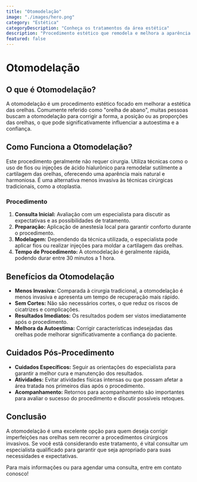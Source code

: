 ```yaml
---
title: "Otomodelação"
image: "./images/hero.png"
category: "Estética"
categoryDescription: "Conheça os tratamentos da área estética"
description: "Procedimento estético que remodela e melhora a aparência das orelhas sem cirurgia."
featured: false
---
```

# Otomodelação

## O que é Otomodelação?

A otomodelação é um procedimento estético focado em melhorar a estética das orelhas. Comumente referido como "orelha de abano", muitas pessoas buscam a otomodelação para corrigir a forma, a posição ou as proporções das orelhas, o que pode significativamente influenciar a autoestima e a confiança.

## Como Funciona a Otomodelação?

Este procedimento geralmente não requer cirurgia. Utiliza técnicas como o uso de fios ou injeções de ácido hialurônico para remodelar sutilmente a cartilagem das orelhas, oferecendo uma aparência mais natural e harmoniosa. É uma alternativa menos invasiva às técnicas cirúrgicas tradicionais, como a otoplastia.

### Procedimento

1. **Consulta Inicial:** Avaliação com um especialista para discutir as expectativas e as possibilidades de tratamento.
2. **Preparação:** Aplicação de anestesia local para garantir conforto durante o procedimento.
3. **Modelagem:** Dependendo da técnica utilizada, o especialista pode aplicar fios ou realizar injeções para moldar a cartilagem das orelhas.
4. **Tempo de Procedimento:** A otomodelação é geralmente rápida, podendo durar entre 30 minutos a 1 hora.

## Benefícios da Otomodelação

- **Menos Invasiva:** Comparada à cirurgia tradicional, a otomodelação é menos invasiva e apresenta um tempo de recuperação mais rápido.
- **Sem Cortes:** Não são necessários cortes, o que reduz os riscos de cicatrizes e complicações.
- **Resultados Imediatos:** Os resultados podem ser vistos imediatamente após o procedimento.
- **Melhora da Autoestima:** Corrigir características indesejadas das orelhas pode melhorar significativamente a confiança do paciente.

## Cuidados Pós-Procedimento

- **Cuidados Específicos:** Seguir as orientações do especialista para garantir a melhor cura e manutenção dos resultados.
- **Atividades:** Evitar atividades físicas intensas ou que possam afetar a área tratada nos primeiros dias após o procedimento.
- **Acompanhamento:** Retornos para acompanhamento são importantes para avaliar o sucesso do procedimento e discutir possíveis retoques.

## Conclusão

A otomodelação é uma excelente opção para quem deseja corrigir imperfeições nas orelhas sem recorrer a procedimentos cirúrgicos invasivos. Se você está considerando este tratamento, é vital consultar um especialista qualificado para garantir que seja apropriado para suas necessidades e expectativas.

Para mais informações ou para agendar uma consulta, entre em contato conosco!
